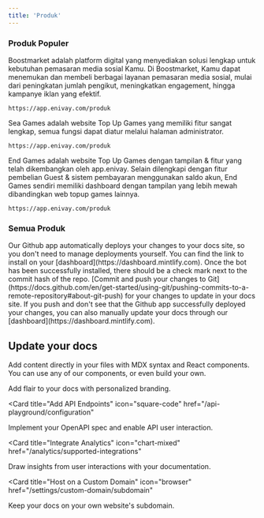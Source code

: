 ```yaml
---
title: 'Produk'
---
```


### Produk Populer

<AccordionGroup>
  <Accordion icon="github" title="Web SMM - Boostmarket">
    Boostmarket adalah platform digital yang menyediakan solusi lengkap untuk kebutuhan pemasaran media sosial Kamu. Di Boostmarket, Kamu dapat menemukan dan membeli berbagai layanan pemasaran media sosial, mulai dari peningkatan jumlah pengikut, meningkatkan engagement, hingga kampanye iklan yang efektif.

    https://app.enivay.com/produk
  </Accordion>
  <Accordion icon="github" title="Web Topup Games - Sea Games">
    Sea Games adalah website Top Up Games yang memiliki fitur sangat lengkap, semua fungsi dapat diatur melalui halaman administrator.

    https://app.enivay.com/produk
  </Accordion>
  <Accordion icon="github" title="Web Topup Games - End Games">
    End Games adalah website Top Up Games dengan tampilan & fitur yang telah dikembangkan oleh app.enivay. Selain dilengkapi dengan fitur pembelian Guest & sistem pembayaran menggunakan saldo akun, End Games sendiri memiliki dashboard dengan tampilan yang lebih mewah dibandingkan web topup games lainnya.

    https://app.enivay.com/produk
  </Accordion>
</AccordionGroup>

### Semua Produk

<AccordionGroup>

<Accordion icon="message-bot" title="Install our Github app">
  Our Github app automatically deploys your changes to your docs site, so you
  don't need to manage deployments yourself. You can find the link to install on
  your [dashboard](https://dashboard.mintlify.com). Once the bot has been
  successfully installed, there should be a check mark next to the commit hash
  of the repo.
</Accordion>
<Accordion icon="rocket" title="Push your changes">
  [Commit and push your changes to
  Git](https://docs.github.com/en/get-started/using-git/pushing-commits-to-a-remote-repository#about-git-push)
  for your changes to update in your docs site. If you push and don't see that
  the Github app successfully deployed your changes, you can also manually
  update your docs through our [dashboard](https://dashboard.mintlify.com).
</Accordion>

</AccordionGroup>

## Update your docs

Add content directly in your files with MDX syntax and React components. You can use any of our components, or even build your own.

<CardGroup>

<Card title="Style Your Docs" icon="paintbrush" href="/settings/global">
  Add flair to your docs with personalized branding.
</Card>

<Card
  title="Add API Endpoints"
  icon="square-code"
  href="/api-playground/configuration"
>
  Implement your OpenAPI spec and enable API user interaction.
</Card>

<Card
  title="Integrate Analytics"
  icon="chart-mixed"
  href="/analytics/supported-integrations"
>
  Draw insights from user interactions with your documentation.
</Card>

<Card
  title="Host on a Custom Domain"
  icon="browser"
  href="/settings/custom-domain/subdomain"
>
  Keep your docs on your own website's subdomain.
</Card>

</CardGroup>
